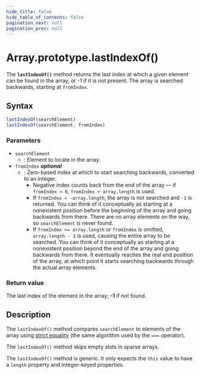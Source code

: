 ```yaml
---
hide_title: false
hide_table_of_contents: false
pagination_next: null
pagination_prev: null
---
```

# Array.prototype.lastIndexOf()

The **`lastIndexOf()`** method returns the last index at which
a given element can be found in the array, or -1 if it is not present. The array is
searched backwards, starting at `fromIndex`.

## Syntax

```js
lastIndexOf(searchElement)
lastIndexOf(searchElement, fromIndex)
```

### Parameters

- `searchElement`
  - : Element to locate in the array.
- `fromIndex` _**optional**_
  - : Zero-based index at which to start searching backwards, converted to an integer.
    - Negative index counts back from the end of the array — if `fromIndex < 0`, `fromIndex + array.length` is used.
    - If `fromIndex < -array.length`, the array is not searched and `-1` is returned. You can think of it conceptually as starting at a nonexistent position before the beginning of the array and going backwards from there. There are no array elements on the way, so `searchElement` is never found.
    - If `fromIndex >= array.length` or `fromIndex` is omitted, `array.length - 1` is used, causing the entire array to be searched. You can think of it conceptually as starting at a nonexistent position beyond the end of the array and going backwards from there. It eventually reaches the real end position of the array, at which point it starts searching backwards through the actual array elements.

### Return value

The last index of the element in the array; **-1** if not found.

## Description

The `lastIndexOf()` method compares `searchElement` to elements of the array using [strict equality](https://developer.mozilla.org/docs/Web/JavaScript/Reference/Operators/Strict_equality) (the same algorithm used by the `===` operator).

The `lastIndexOf()` method skips empty slots in sparse arrays.

The `lastIndexOf()` method is generic. It only expects the `this` value to have a `length` property and integer-keyed properties.
